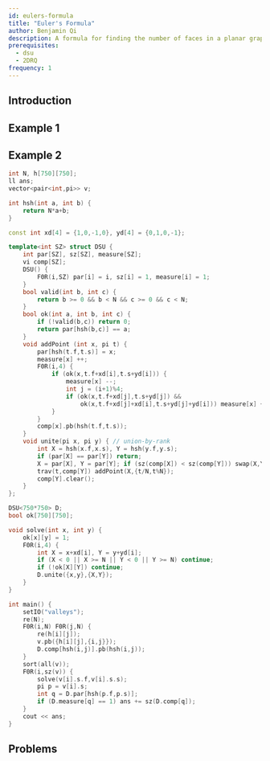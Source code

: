 ```yaml
---
id: eulers-formula
title: "Euler's Formula"
author: Benjamin Qi
description: A formula for finding the number of faces in a planar graph.
prerequisites:
  - dsu
  - 2DRQ
frequency: 1
---
```


## Introduction

<IncompleteSection />

## Example 1

<Problems problems="e1" />

<IncompleteSection />

## Example 2

<Problems problems="e2" />

<IncompleteSection />

```cpp
int N, h[750][750];
ll ans;
vector<pair<int,pi>> v;

int hsh(int a, int b) {
	return N*a+b;
}

const int xd[4] = {1,0,-1,0}, yd[4] = {0,1,0,-1};

template<int SZ> struct DSU {
	int par[SZ], sz[SZ], measure[SZ];
	vi comp[SZ];
	DSU() {
		F0R(i,SZ) par[i] = i, sz[i] = 1, measure[i] = 1;
	}
	bool valid(int b, int c) {
		return b >= 0 && b < N && c >= 0 && c < N;
	}
	bool ok(int a, int b, int c) {
		if (!valid(b,c)) return 0;
		return par[hsh(b,c)] == a;
	}
	void addPoint (int x, pi t) {
		par[hsh(t.f,t.s)] = x;
		measure[x] ++;
		F0R(i,4) {
			if (ok(x,t.f+xd[i],t.s+yd[i])) {
				measure[x] --;
				int j = (i+1)%4;
				if (ok(x,t.f+xd[j],t.s+yd[j]) &&
					ok(x,t.f+xd[j]+xd[i],t.s+yd[j]+yd[i])) measure[x] ++;
			}
		}
		comp[x].pb(hsh(t.f,t.s));
	}
	void unite(pi x, pi y) { // union-by-rank
		int X = hsh(x.f,x.s), Y = hsh(y.f,y.s);
		if (par[X] == par[Y]) return;
		X = par[X], Y = par[Y]; if (sz(comp[X]) < sz(comp[Y])) swap(X,Y);
		trav(t,comp[Y]) addPoint(X,{t/N,t%N});
		comp[Y].clear();
	}
};

DSU<750*750> D;
bool ok[750][750];

void solve(int x, int y) {
	ok[x][y] = 1;
	F0R(i,4) {
		int X = x+xd[i], Y = y+yd[i];
		if (X < 0 || X >= N || Y < 0 || Y >= N) continue;
		if (!ok[X][Y]) continue;
		D.unite({x,y},{X,Y});
	}
}

int main() {
	setIO("valleys");
	re(N);
	F0R(i,N) F0R(j,N) {
		re(h[i][j]);
		v.pb({h[i][j],{i,j}});
		D.comp[hsh(i,j)].pb(hsh(i,j));
	}
	sort(all(v));
	F0R(i,sz(v)) {
		solve(v[i].s.f,v[i].s.s);
		pi p = v[i].s;
		int q = D.par[hsh(p.f,p.s)];
		if (D.measure[q] == 1) ans += sz(D.comp[q]);
	}
	cout << ans;
}
```

## Problems

<Problems problems="other" />
